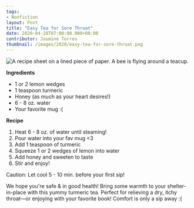 ---
tags:
- Nonfiction
layout: Post
title: "Easy Tea for Sore Throat"
date: 2020-04-20T07:00:00.000+00:00
contributor: Jasmine Torres
thumbnail: /images/2020/easy-tea-for-sore-throat.png
---
<img src="/images/2020/easy-tea-for-sore-throat.png" 
    alt="A recipe sheet on a lined piece of paper. A bee is flying around a teacup."
    class="w650" />

**Ingredients**

* 1 or 2 lemon wedges
* 1 teaspoon turmeric
* Honey (as much as your heart desires!)
* 6 - 8 oz. water
* Your favorite mug :&lpar;

**Recipe**

1. Heat 6 - 8 oz. of water until steaming!
2. Pour water into your fav mug &lt;3
3. Add 1 teaspoon of turmeric
4. Squeeze 1 or 2 wedges of lemon into water
5. Add honey and sweeten to taste
6. Stir and enjoy!

Caution: Let cool 5 - 10 min. before your first sip!

We hope you're safe & in good health! Bring some warmth to your shelter-in-place with this yummy turmeric tea. Perfect for relieving a dry, itchy throat—or enjoying with your favorite book! Comfort is only a sip away :&lpar;